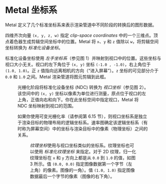 # Metal 坐标系

<ToBePolishedAfterTranslation />

<OrigninalPDF title="1.6 Metal Coordinate Systems" />

Metal 定义了几个标准坐标系来表示渲染管道中不同阶段的转换后的图形数据。

四维齐次向量 `(x, y, z, w)` 指定 _clip-space coordinates_ 中的一个三维点。顶点着色器生成剪辑空间坐标中的位置。Metal 将 `x`、`y` 和 `z` 值除以 `w`，将剪辑空间坐标转换为 _标准化设备坐标_。

标准化设备坐标使用 _左手坐标系_（参见图 1）并映射到视口中的位置。这些坐标与视口大小无关。视口的左下角位于 `(x, y)` 坐标 `(-1.0 , -1.0)`，右上角位于 `(1.0, 1.0)`。正 `z` 值指向远离相机的方向（“进入屏幕”）。`z` 坐标的可见部分介于 `0.0` 和 `1.0` 之间。Metal 渲染管道将图元剪辑到此框。

<Figure
  src={require("./figure_1.png")}
  num="1"
  desc="标准化设备坐标系"
  size={320}
  edge="white"
/>

光栅化阶段将标准化设备坐标 (NDC) 转换为 _视口坐标_（参见图 2）。该空间中的 `(x, y)` 坐标以像素为单位进行测量，原点位于视口的左上角，正值向右和向下。你在此坐标空间中指定视口，Metal 将 NDC 坐标映射到视口的范围。

如果你使用可变光栅化率（请参阅第 6.15 节），则视口坐标系是独立于渲染目标的物理布局的逻辑坐标系。速率图确定该逻辑坐标系（有时称为屏幕空间）中的坐标与渲染目标中的像素（物理坐标）之间的关系。

<Figure
  src={require("./figure_2.png")}
  num="2"
  desc="视口坐标系"
  size={320}
  edge="white"
/>

*纹理坐标*使用与视口坐标类似的坐标系。纹理坐标也可以使用 _标准化纹理坐标_ 来指定。对于 2D 纹理，归一化纹理坐标在 `x` 和 `y` 方向上都是从 `0.0` 到 `1.0` 的值，如图 3 所示。值 `(0.0, 0.0)` 指定图像数据第一个字节（左上角）的像素。图像的一角）。值 `(1.0, 1.0)` 指定图像数据最后一个字节的像素（图像的右下角）。

<Figure
  src={require("./figure_3.png")}
  num="3"
  desc="标准化 2D 纹理坐标系"
  size={320}
  edge="white"
/>
